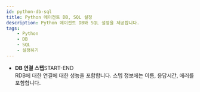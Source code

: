 ```yaml
---
id: python-db-sql
title: Python 에이전트 DB, SQL 설정
description: Python 에이전트 DB와 SQL 설정을 제공합니다.
tags:
    - Python
    - DB
    - SQL
    - 설정하기
---
```


* **DB 연결 스텝**<span class='type'>START-END</span><br/>
    RDB에 대한 연결에 대한 성능을 포함합니다. 스텝 정보에는 이름, 응답시간, 에러를 포함합니다.